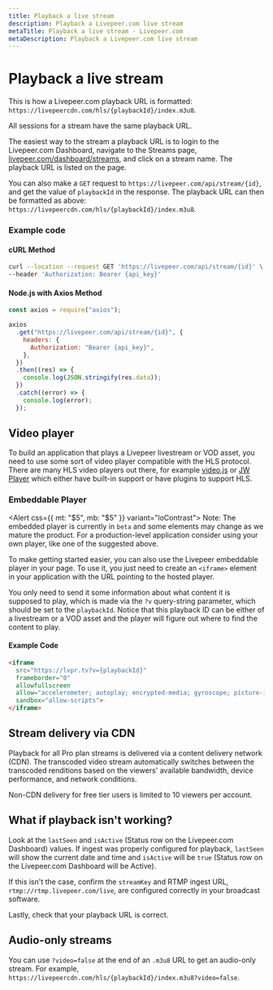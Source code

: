 ```yaml
---
title: Playback a live stream
description: Playback a Livepeer.com live stream
metaTitle: Playback a live stream - Livepeer.com
metaDescription: Playback a Livepeer.com live stream
---
```


# Playback a live stream

This is how a Livepeer.com playback URL is formatted:
`https://livepeercdn.com/hls/{playbackId}/index.m3u8`.

All sessions for a stream have the same playback URL.

The easiest way to the stream a playback URL is to login to the Livepeer.com
Dashboard, navigate to the Streams page,
[livepeer.com/dashboard/streams](https://livepeer.com/dashboard/streams), and
click on a stream name. The playback URL is listed on the page.

You can also make a `GET` request to `https://livepeer.com/api/stream/{id}`, and
get the value of `playbackId` in the response. The playback URL can then be
formatted as above: `https://livepeercdn.com/hls/{playbackId}/index.m3u8`.

### Example code

#### cURL Method

```bash
curl --location --request GET 'https://livepeer.com/api/stream/{id}' \
--header 'Authorization: Bearer {api_key}'
```

#### Node.js with Axios Method

```javascript
const axios = require("axios");

axios
  .get("https://livepeer.com/api/stream/{id}", {
    headers: {
      Authorization: "Bearer {api_key}",
    },
  })
  .then((res) => {
    console.log(JSON.stringify(res.data));
  })
  .catch((error) => {
    console.log(error);
  });
```

## Video player

To build an application that plays a Livepeer livestream or VOD asset, you need
to use some sort of video player compatible with the HLS protocol. There are
many HLS video players out there, for example [video.js](https://videojs.com/)
or [JW Player](https://www.jwplayer.com/) which either have built-in support or
have plugins to support HLS.

### Embeddable Player

<Alert css={{ mt: "$5", mb: "$5" }} variant="loContrast">
  <Text size="3" variant="gray">
    Note: The embedded player is currently in <code>beta</code> and some
    elements may change as we mature the product. For a production-level
    application consider using your own player, like one of the suggested above.
  </Text>
</Alert>

To make getting started easier, you can also use the Livepeer embeddable player
in your page. To use it, you just need to create an `<iframe>` element in your
application with the URL pointing to the hosted player.

You only need to send it some information about what content it is supposed to
play, which is made via the `?v` query-string parameter, which should be set to
the `playbackId`. Notice that this playback ID can be either of a livestream or
a VOD asset and the player will figure out where to find the content to play.

#### Example Code

```html
<iframe
  src="https://lvpr.tv?v={playbackId}"
  frameborder="0"
  allowfullscreen
  allow="accelerometer; autoplay; encrypted-media; gyroscope; picture-in-picture"
  sandbox="allow-scripts">
</iframe>
```

## Stream delivery via CDN

Playback for all Pro plan streams is delivered via a content delivery network
(CDN). The transcoded video stream automatically switches between the transcoded
renditions based on the viewers' available bandwidth, device performance, and
network conditions.

Non-CDN delivery for free tier users is limited to 10 viewers per account.

## What if playback isn't working?

Look at the `lastSeen` and `isActive` (Status row on the Livepeer.com Dashboard)
values. If ingest was properly configured for playback, `lastSeen` will show the
current date and time and `isActive` will be `true` (Status row on the
Livepeer.com Dashboard will be Active).

If this isn't the case, confirm the `streamKey` and RTMP ingest URL,
`rtmp://rtmp.livepeer.com/live`, are configured correctly in your broadcast
software.

Lastly, check that your playback URL is correct.

## Audio-only streams

You can use `?video=false` at the end of an `.m3u8` URL to get an audio-only
stream. For example,
`https://livepeercdn.com/hls/{playbackId}/index.m3u8?video=false`.
